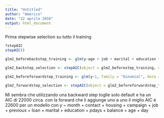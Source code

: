 ```yaml
---
title: "Untitled"
author: "Americo"
date: "22 aprile 2016"
output: html_document
---
```


Prima stepwise selection su tutto il training

```r
?stepAIC
stepAIC()

glm2_beforebackstep_training <- glm(y~age + job + marital + education + default + balance + housing + loan + contact + pdays + day + month + campaign + previous, family = "binomial", data = training_set)

glm2_backstep_selection <- stepAIC(object = glm2_beforestep_training, direction = "backward", scope = c(upper = ~age + job + marital + education + default + balance + housing + loan + contact + day + month + campaign + pdays + previous, lower = ~1))

glm2_beforeforwardstep_training <- glm(y~1, family = "binomial", data = training_set)

glm2_forwardstep_selection <- stepAIC(object = glm2_beforeforwardstep_training, direction = "forward", scope = c(upper = ~age + job + marital + education + default + balance + housing + loan + contact + day + month + campaign + pdays + previous, lower = ~1))

```

Mi sembra che utilizzando una backward step toglie solo default e ha un AIC di 22000 circa.
con la forward che li aggiunge uno a uno il miglio AIC è 22600 per un modello con y ~ month + contact + housing + campaign + job + previous + loan + marital + education + pdays + balance + age + day
